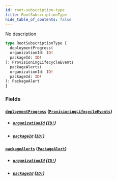 ```yaml
---
id: root-subscription-type
title: RootSubscriptionType
hide_table_of_contents: false
---
```



No description

```graphql
type RootSubscriptionType {
  deploymentProgress(
  organizationId: ID!
  packageId: ID!
): ProvisioningLifecycleEvents
  packageAlerts(
  organizationId: ID!
  packageId: ID!
): PackageAlert
}
```


### Fields

#### [`deploymentProgress`](#) ([`ProvisioningLifecycleEvents`](/swapi/unions/provisioning-lifecycle-events))


- ##### [`organizationId`](#) ([`ID!`](/swapi/scalars/id))




- ##### [`packageId`](#) ([`ID!`](/swapi/scalars/id))




#### [`packageAlerts`](#) ([`PackageAlert`](/swapi/objects/package-alert))


- ##### [`organizationId`](#) ([`ID!`](/swapi/scalars/id))




- ##### [`packageId`](#) ([`ID!`](/swapi/scalars/id))







